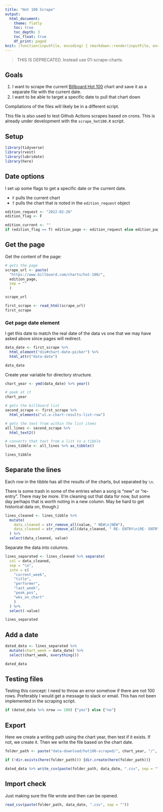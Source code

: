 ```yaml
---
title: "Hot 100 Scrape"
output:
  html_document:
    theme: flatly
    toc: true
    toc_depth: 3
    toc_float: true
    df_print: paged
knit: (function(inputFile, encoding) { rmarkdown::render(inputFile, encoding = encoding, output_dir = "../docs") })
---
```



> THIS IS DEPRECATED. Instead use 01-scrape-charts.



## Goals

1. I want to scrape the current [Billboard Hot 100](https://www.billboard.com/charts/hot-100/) chart and save it as a separate file with the current date.
2. I want to be able to target a specific date to pull that chart down

Compilations of the files will likely be in a different script.

This file is also used to test Github Actions scrapes based on crons. This is already under development with the `scrape_hot100.R` script.

## Setup

```r
library(tidyverse)
library(rvest)
library(lubridate)
library(here)
```


## Date options

I set up some flags to get a specific date or the current date.

- `F` pulls the current chart
- `T` pulls the chart that is noted in the `edition_request` object

```r
edition_request <- "2022-02-26"
edition_flag <- F

edition_current <- ""
if (edition_flag == T) edition_page <- edition_request else edition_page <- edition_current
```

## Get the page

Get the content of the page:

```r
# gets the page
scrape_url <- paste(
  "https://www.billboard.com/charts/hot-100/",
  edition_page,
  sep = ""
  )

scrape_url

first_scrape <- read_html(scrape_url)
first_scrape
```


### Get page date element

I get this date to match the real date of the data vs one that we may have asked above since pages will redirect.

```r
data_date <- first_scrape %>% 
  html_element("div#chart-date-picker") %>% 
  html_attr("data-date")

data_date
```

Create year variable for directory structure.

```r
chart_year <- ymd(data_date) %>% year()

# peek at it
chart_year
```


```r
# gets the billboard list
second_scrape <- first_scrape %>% 
  html_elements("ul.o-chart-results-list-row")

# gets the text from within the list items
all_lines <- second_scrape %>% 
  html_text2()

# converts that text from a list to a tibble
lines_tibble <- all_lines %>% as_tibble()

lines_tibble
```

## Separate the lines

Each row in the tibble has all the results of the charts, but separated by `\n`.

There is some trash in some of the entries when a song is "new" or "re-entry". There may be more. (I'm cleaning out that data for now, but some day perhaps that is worth noting in a new column. May be hard to get historical data on, though.)

```r
lines_cleaned <- lines_tibble %>% 
  mutate(
    data_cleaned = str_remove_all(value, " NEW\n|NEW"),
    data_cleaned = str_remove_all(data_cleaned, " RE- ENTRY\n|RE- ENTRY")
  ) %>% 
  select(data_cleaned, value)
```

Separate the data into columns.

```r
lines_separated <- lines_cleaned %>% separate(
  col = data_cleaned,
  sep = "\n",
  into = c(
    "current_week",
    "title",
    "performer",
    "last_week",
    "peak_pos",
    "wks_on_chart"
    )
  ) %>% 
  select(-value)

lines_separated
```

## Add a date

```r
dated_data <- lines_separated %>% 
  mutate(chart_week = data_date) %>% 
  select(chart_week, everything())

dated_data
```

## Testing files

Testing this concept: I need to throw an error somehow if there are not 100 rows. Preferably I would get a message to slack or email. This has not been implemented in the scraping script.

```r
if (dated_data %>% nrow == 100) {"yes"} else {"no"}
```

## Export

Here we create a writing path using the chart year, then test if it exists. If not, we create it. Then we write the file based on the chart date.

```r
folder_path <- paste("data-download/hot100-scraped/", chart_year, "/", sep = "")

if (!dir.exists(here(folder_path))) {dir.create(here(folder_path))}

dated_data %>% write_csv(paste(folder_path, data_date, ".csv", sep = ""))
```

## Import check

Just making sure the file wrote and then can be opened.

```r
read_csv(paste(folder_path, data_date, ".csv", sep = ""))
```

